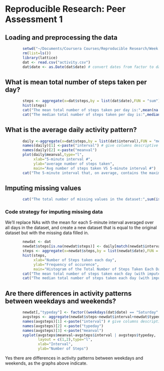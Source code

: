 # Reproducible Research: Peer Assessment 1


## Loading and preprocessing the data

```r
        setwd("~/Documents/Coursera Courses/Reproducible Research/Week 2")
        rm(list=ls())
        library(lattice)
        dat <- read.csv("activity.csv")
        dat$date <- as.Date(dat$date) # convert dates from factor to datetime
```

## What is mean total number of steps taken per day?

```r
        steps <- aggregate(x=dat$steps,by = list(dat$date),FUN = "sum")$x # steps col
        hist(steps)
        cat("The mean total number of steps taken per day is:",mean(na.omit(steps)),"\n")
        cat("The median total number of steps taken per day is:",median(na.omit(steps)),"\n")
```

## What is the average daily activity pattern?

```r
        daily <-aggregate(x=dat$steps,by = list(dat$interval),FUN = "mean",na.rm ="TRUE")
        names(daily)[1] <-paste("interval") # give columns descriptive names
        names(daily)[2] <-paste("meanval")
        plot(daily$meanval,type="l", 
             xlab="5-minute interval #",
             ylab="average number of steps taken",
             main="Avg number of steps taken VS 5-minute interval #")
        cat("The 5-minute interval that, on average, contains the maximum number of steps:",which(daily$meanval == max(daily$meanval)),"\n")
```

## Imputing missing values

```r
        cat("The total number of missing values in the dataset:",sum(is.na(dat$steps)),"\n")
```
### Code strategy for imputing missing data
We'll replace NAs with the mean for each 5-minute interval averaged over all days in the dataset, and create a new dataset that is equal to the original dataset but with the missing data filled in.
```r
        newdat <- dat
        newdat$steps[is.na(newdat$steps)] <- daily[match(newdat$interval[is.na(newdat$steps)],daily$interval),"meanval"]
        steps <- aggregate(x=newdat$steps,by = list(newdat$date),FUN = "sum")$x # steps col
        hist(steps,
             xlab="Number of Steps taken each day",
             ylab="Frequency of occurence",
             main="Histogram of the Total Number of Steps Taken Each Day")
        cat("The mean total number of steps taken each day (with imputed data) is:",mean(steps),"\n")
        cat("The median total number of steps taken each day (with imputed data) is:",median(steps),"\n")
```

## Are there differences in activity patterns between weekdays and weekends?

```r
        newdat[,"typeday"] <- factor((weekdays(dat$date) == "Saturday" | weekdays(dat$date) == "Sunday"), labels=c("weekday", "weekend"))
        avgsteps <- aggregate(newdat$steps~newdat$interval+newdat$typeday,FUN=mean)
        names(avgsteps)[1] <-paste("interval") # give columns descriptive names
        names(avgsteps)[2] <-paste("typeday")
        names(avgsteps)[3] <-paste("meanval")
        xyplot(avgsteps$meanval~avgsteps$interval | avgsteps$typeday, 
               layout = c(1,2),type="l",
               xlab="Interval",
               ylab="Number of Steps")
```
Yes there are differences in activity patterns between weekdays and weekends, as the graphs above indicate.

